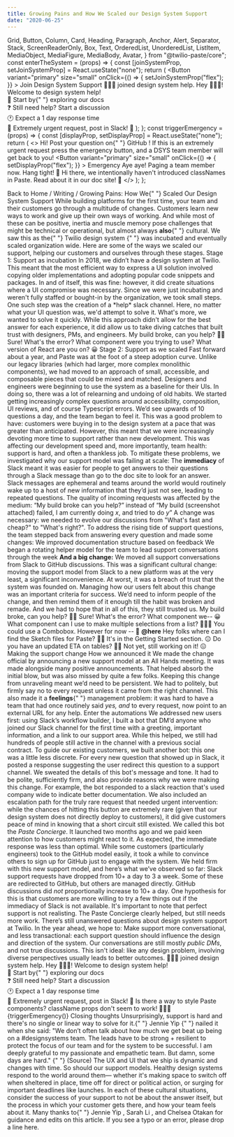 ```yaml
---
title: Growing Pains and How We Scaled our Design System Support
date: "2020-06-25"
---
```



  Grid,
  Button,
  Column,
  Card,
  Heading,
  Paragraph,
  Anchor,
  Alert,
  Separator,
  Stack,
  ScreenReaderOnly,
  Box,
  Text,
  OrderedList,
  UnorderedList,
  ListItem,
  MediaObject,
  MediaFigure,
  MediaBody,
  Avatar,
} from "@twilio-paste/core";
const enterTheSystem = (props) => {
  const [joinSystemProp, setJoinSystemProp] = React.useState("none");
  return (
    <Stack orientation="vertical" spacing="space60">
      <Box display="flex" justifyContent="flex-start">
        <MediaObject as="div">
          <MediaBody>
            <Button
              variant="primary"
              size="small"
              onClick={() => {
                setJoinSystemProp("flex");
              }}
            >
              Join Design System Support
            </Button>
            <Box
              display={joinSystemProp}
              as="div"
              color="colorTextInverse"
              backgroundColor="colorBackgroundInverse"
              borderRadius="borderRadius30"
              fontSize="fontSize30"
              lineHeight="lineHeight20"
              padding="space30"
              maxWidth="size30"
            >
              👩🏻‍🎤 joined design system help.
            </Box>
          </MediaBody>
        </MediaObject>
      </Box>
      <Box display={joinSystemProp} justifyContent="flex-start">
        <MediaObject as="div">
          <MediaBody>
            <Box
              as="div"
              color="colorText"
              backgroundColor="colorBackgroundUser"
              borderRadius="borderRadius20"
              borderBottomRightRadius="borderRadius0"
              fontSize="fontSize30"
              lineHeight="lineHeight20"
              padding="space30"
            >
              Hey 👩🏻‍🎤! Welcome to design system help!
              <br />
              📖 Start by{" "}
              <Link href="//paste.twilio.design/" passHref>
                <Anchor>exploring our docs</Anchor>
              </Link>
              <br />❓ Still need help? <Link href="//github.com/twilio-labs/paste/discussions">
                <Anchor>Start a discussion</Anchor>
              </Link>
              <br />
              🕐 Expect a 1 day response time
              <br />
              🚨 Extremely urgent request, post in Slack!
            </Box>
            <Text
              as="div"
              color="colorText"
              fontSize="fontSize50"
              marginTop="space10"
              textAlign="right"
            >
              🤖
            </Text>
          </MediaBody>
        </MediaObject>
      </Box>
    </Stack>
  );
};
const triggerEmergency = (props) => {
  const [displayProp, setDisplayProp] = React.useState("none");
  return (
    <>
      <Box display="flex" justifyContent="flex-end">
        <MediaObject as="div">
          <MediaBody>
            <Box
              as="div"
              color="colorText"
              backgroundColor="colorBackgroundUser"
              borderRadius="borderRadius20"
              borderBottomRightRadius="borderRadius0"
              fontSize="fontSize30"
              lineHeight="lineHeight20"
              padding="space30"
              maxWidth="size30"
            >
              Hi! Post your question on{" "}
              <Link href="//github.com/twilio-labs/paste/discussions" passHref>
                <Anchor>GitHub</Anchor>
              </Link>
              ! If this is an extremely urgent request press the emergency button,
              and a DSYS team member will get back to you!
              <Box marginTop="space20">
                <Button
                  variant="primary"
                  size="small"
                  onClick={() => {
                    setDisplayProp("flex");
                  }}
                >
                  Emergency
                </Button>
              </Box>
              <Box display={displayProp} marginTop="space40">
                Aye aye! Paging a team member now. Hang tight!
              </Box>
            </Box>
            <Text
              as="div"
              color="colorText"
              fontSize="fontSize50"
              marginTop="space10"
              textAlign="right"
            >
              🤖
            </Text>
          </MediaBody>
        </MediaObject>
      </Box>
      <Box display={displayProp} justifyContent="flex-end">
        <MediaObject as="div">
          <MediaBody>
            <Box
              as="div"
              color="colorText"
              backgroundColor="colorBackgroundUser"
              borderRadius="borderRadius20"
              borderBottomRightRadius="borderRadius0"
              fontSize="fontSize30"
              lineHeight="lineHeight20"
              padding="space30"
              maxWidth="size30"
            >
              Hi there, we intentionally haven't introduced classNames in Paste.
              Read about it in our doc site!
            </Box>
            <Text
              as="div"
              color="colorText"
              fontSize="fontSize50"
              marginTop="space10"
              textAlign="right"
            >
              🙂
            </Text>
          </MediaBody>
        </MediaObject>
      </Box>
    </>
  );
};

<Box marginBottom="space60">
  <Grid gutter="space40">
    <Column span={4} offset={1}>
      <Box>
        <Stack orientation="horizontal" spacing="space30">
          <Link href="/" passHref>
            <Anchor>
              <ScreenReaderOnly>Back to</ScreenReaderOnly> Home
            </Anchor>
          </Link>
          <Text as="span">/</Text>
          <Link href="/" passHref>
            <Anchor>Writing</Anchor>
          </Link>
          <Text as="span">/</Text>
        </Stack>
      </Box>
      <Heading as="h1" variant="heading10">
        Growing Pains: How We{" "}
        <Box as="span" backgroundColor="colorBackgroundBrandHighlight">
          Scaled Our Design System Support
        </Box>
      </Heading>
    </Column>
  </Grid>
</Box>
<Grid gutter="space40">
  <Column span={5} offset={1}>
    <Paragraph>
      While building platforms for the first time, your team and their customers
      go through a multitude of changes. Customers learn new ways to work and
      give up their own ways of working. And while most of these can be
      positive, inertia and muscle memory pose challenges that might be
      technical or operational, but almost always <strong>also</strong>{" "}
      cultural. We saw this as the{" "}
      <Link href="//paste.twilio.design/" passHref>
        <Anchor>Twilio design system</Anchor>
      </Link>{" "}
      was incubated and eventually scaled organization wide. Here are some of
      the ways we scaled our support, helping our customers and ourselves
      through these stages.
    </Paragraph>
    <Heading as="h2" variant="heading20">
      Stage 1: Support as incubation
    </Heading>
    <Paragraph>
      In 2018, we didn’t have a design system at Twilio. This meant that the
      most efficient way to express a UI solution involved copying older
      implementations and adopting popular code snippets and packages. In and of
      itself, this was fine: however, it did create situations where a UI
      compromise was necessary.
    </Paragraph>
    <Paragraph>
      Since we were just incubating and weren't fully staffed or bought-in by
      the organization, we took small steps. One such step was the creation of a
      *help* slack channel. Here, no matter what your UI question was, we'd
      attempt to solve it. What's more, we wanted to solve it quickly. While
      this approach didn't allow for the best answer for each experience, it did
      allow us to take diving catches that built trust with designers, PMs, and
      engineers.
    </Paragraph>
  </Column>
  <Column span={3} offset={1}>
    <Stack orientation="vertical" spacing="space60">
      <Box display="flex" justifyContent="flex-start">
        <MediaObject as="div">
          <MediaBody>
            <Box
              as="div"
              color="colorTextInverse"
              backgroundColor="colorBackgroundInverse"
              borderRadius="borderRadius30"
              borderBottomLeftRadius="borderRadius0"
              fontSize="fontSize30"
              lineHeight="lineHeight20"
              padding="space30"
              maxWidth="size30"
            >
              My build broke, can you help?
            </Box>
            <Text
              as="div"
              color="colorText"
              fontSize="fontSize50"
              marginTop="space10"
            >
              🧒🏽
            </Text>
          </MediaBody>
        </MediaObject>
      </Box>
      <Box display="flex" justifyContent="flex-end">
        <MediaObject as="div">
          <MediaBody>
            <Box
              as="div"
              color="colorText"
              backgroundColor="colorBackgroundUser"
              borderRadius="borderRadius20"
              borderBottomRightRadius="borderRadius0"
              fontSize="fontSize30"
              lineHeight="lineHeight20"
              padding="space30"
              maxWidth="size30"
            >
              Sure! What's the error? What component were you trying to use?
              What version of React are you on?
            </Box>
            <Text
              as="div"
              color="colorText"
              fontSize="fontSize50"
              marginTop="space10"
              textAlign="right"
            >
              😀
            </Text>
          </MediaBody>
        </MediaObject>
      </Box>
    </Stack>
  </Column>
</Grid>
<Grid gutter="space40">
  <Column span={5} offset={1}>
    <Heading as="h2" variant="heading20">
      Stage 2: Support as we scaled
    </Heading>
    <Paragraph>
      Fast forward about a year, and Paste was at the foot of a steep adoption
      curve. Unlike our legacy libraries (which had larger, more complex
      monolithic components), we had moved to an approach of small, accessible,
      and composable pieces that could be mixed and matched. Designers and
      engineers were beginning to use the system as a baseline for their UIs. In
      doing so, there was a lot of relearning and undoing of old habits. We
      started getting increasingly complex questions around accessibility,
      composition, UI reviews, and of course Typescript errors. We’d see upwards
      of 10 questions a day, and the team began to feel it.
    </Paragraph>
    <Paragraph>
      This was a good problem to have: customers were buying in to the design
      system at a pace that was greater than anticipated. However, this meant
      that we were increasingly devoting more time to support rather than new
      development. This was affecting our development speed and, more
      importantly, team health: support is hard, and often a thankless job. To
      mitigate these problems, we investigated why our support model was failing
      at scale:
    </Paragraph>
    <UnorderedList>
      <ListItem>
        The <strong>immediacy</strong> of Slack meant it was easier for people
        to get answers to their questions through a Slack message than go to the
        doc site to look for an answer.
      </ListItem>
      <ListItem>
        Slack messages are ephemeral and teams around the world would routinely
        wake up to a host of new information that they’d just not see, leading
        to repeated questions.
      </ListItem>
      <ListItem>
        The quality of incoming requests was affected by the medium: “My build
        broke can you help?” instead of “My build (screenshot attached) failed,
        I am currently doing <em>x</em>, and tried to do <em>y</em>”
      </ListItem>
    </UnorderedList>
    <Paragraph>
      A change was necessary: we needed to evolve our discussions from "What's
      fast and cheap?" to "What's right?". To address the rising tide of support
      questions, the team stepped back from answering every question and made
      some changes:
    </Paragraph>
    <UnorderedList>
      <ListItem>We improved documentation structure based on feedback</ListItem>
      <ListItem>
        We began a rotating helper model for the team to lead support
        conversations through the week
      </ListItem>
      <ListItem>
        <strong>And a big change:</strong> We moved all support conversations
        from Slack to GitHub discussions.
      </ListItem>
    </UnorderedList>
    <Paragraph>
      This was a significant cultural change: moving the support model from
      Slack to a new platform was at the very least, a significant
      inconvenience. At worst, it was a breach of trust that the system was
      founded on. Managing how our users felt about this change was an important
      criteria for success. We’d need to inform people of the change, and then
      remind them of it enough till the habit was broken and remade. And we had
      to hope that in all of this, they still trusted us.
    </Paragraph>
  </Column>
  <Column span={3} offset={1}>
    <Stack orientation="vertical" spacing="space60">
      <Box display="flex" justifyContent="flex-start">
        <MediaObject as="div">
          <MediaBody>
            <Box
              as="div"
              color="colorTextInverse"
              backgroundColor="colorBackgroundInverse"
              borderRadius="borderRadius30"
              borderBottomLeftRadius="borderRadius0"
              fontSize="fontSize30"
              lineHeight="lineHeight20"
              padding="space30"
              maxWidth="size30"
            >
              My build broke, can you help?
            </Box>
            <Text
              as="div"
              color="colorText"
              fontSize="fontSize50"
              marginTop="space10"
            >
              🧒🏽
            </Text>
          </MediaBody>
        </MediaObject>
      </Box>
      <Box display="flex" justifyContent="flex-end">
        <MediaObject as="div">
          <MediaBody>
            <Box
              as="div"
              color="colorText"
              backgroundColor="colorBackgroundUser"
              borderRadius="borderRadius20"
              borderBottomRightRadius="borderRadius0"
              fontSize="fontSize30"
              lineHeight="lineHeight20"
              padding="space30"
              maxWidth="size30"
            >
              Sure! What's the error? What component we--
            </Box>
            <Text
              as="div"
              color="colorText"
              fontSize="fontSize50"
              marginTop="space10"
              textAlign="right"
            >
              😀
            </Text>
          </MediaBody>
        </MediaObject>
      </Box>
      <Box display="flex" justifyContent="flex-start">
        <MediaObject as="div">
          <MediaBody>
            <Box
              as="div"
              color="colorTextInverse"
              backgroundColor="colorBackgroundInverse"
              borderRadius="borderRadius30"
              borderBottomLeftRadius="borderRadius0"
              fontSize="fontSize30"
              lineHeight="lineHeight20"
              padding="space30"
              maxWidth="size30"
            >
              What component can I use to make multiple selections from a list?
            </Box>
            <Text
              as="div"
              color="colorText"
              fontSize="fontSize50"
              marginTop="space10"
            >
              👩🏼‍🦰
            </Text>
          </MediaBody>
        </MediaObject>
      </Box>
      <Box display="flex" justifyContent="flex-end">
        <MediaObject as="div">
          <MediaBody>
            <Box
              as="div"
              color="colorText"
              backgroundColor="colorBackgroundUser"
              borderRadius="borderRadius20"
              borderBottomRightRadius="borderRadius0"
              fontSize="fontSize30"
              lineHeight="lineHeight20"
              padding="space30"
              maxWidth="size30"
            >
              You could use a Combobox. However for now --
            </Box>
            <Text
              as="div"
              color="colorText"
              fontSize="fontSize50"
              marginTop="space10"
              textAlign="right"
            >
              🙂
            </Text>
          </MediaBody>
        </MediaObject>
      </Box>
      <Box display="flex" justifyContent="flex-start">
        <MediaObject as="div">
          <MediaBody>
            <Box
              as="div"
              color="colorTextInverse"
              backgroundColor="colorBackgroundInverse"
              borderRadius="borderRadius30"
              borderBottomLeftRadius="borderRadius0"
              fontSize="fontSize30"
              lineHeight="lineHeight20"
              padding="space30"
              maxWidth="size30"
            >
              <strong>@here</strong> Hey folks where can I find the Sketch files
              for Paste?
            </Box>
            <Text
              as="div"
              color="colorText"
              fontSize="fontSize50"
              marginTop="space10"
            >
              👨🏻
            </Text>
          </MediaBody>
        </MediaObject>
      </Box>
      <Box display="flex" justifyContent="flex-end">
        <MediaObject as="div">
          <MediaBody>
            <Box
              as="div"
              color="colorText"
              backgroundColor="colorBackgroundUser"
              borderRadius="borderRadius20"
              borderBottomRightRadius="borderRadius0"
              fontSize="fontSize30"
              lineHeight="lineHeight20"
              padding="space30"
              maxWidth="size30"
            >
              It's in the Getting Started section.
            </Box>
            <Text
              as="div"
              color="colorText"
              fontSize="fontSize50"
              marginTop="space10"
              textAlign="right"
            >
              😐
            </Text>
          </MediaBody>
        </MediaObject>
      </Box>
      <Box display="flex" justifyContent="flex-start">
        <MediaObject as="div">
          <MediaBody>
            <Box
              as="div"
              color="colorTextInverse"
              backgroundColor="colorBackgroundInverse"
              borderRadius="borderRadius30"
              borderBottomLeftRadius="borderRadius0"
              fontSize="fontSize30"
              lineHeight="lineHeight20"
              padding="space30"
              maxWidth="size30"
            >
              Do you have an updated ETA on tables?
            </Box>
            <Text
              as="div"
              color="colorText"
              fontSize="fontSize50"
              marginTop="space10"
            >
              🧕🏼
            </Text>
          </MediaBody>
        </MediaObject>
      </Box>
      <Box display="flex" justifyContent="flex-end">
        <MediaObject as="div">
          <MediaBody>
            <Box
              as="div"
              color="colorText"
              backgroundColor="colorBackgroundUser"
              borderRadius="borderRadius20"
              borderBottomRightRadius="borderRadius0"
              fontSize="fontSize30"
              lineHeight="lineHeight20"
              padding="space30"
              maxWidth="size30"
            >
              Not yet, still working on it!
            </Box>
            <Text
              as="div"
              color="colorText"
              fontSize="fontSize50"
              marginTop="space10"
              textAlign="right"
            >
              😖
            </Text>
          </MediaBody>
        </MediaObject>
      </Box>
    </Stack>
  </Column>
</Grid>
<Grid gutter="space40">
  <Column span={5} offset={1}>
    <Heading as="h2" variant="heading20">
      Making the support change
    </Heading>
    <Heading as="h3" variant="heading30">
      How we announced it
    </Heading>
    <Paragraph>
      We made the change official by announcing a new support model at an All
      Hands meeting. It was made alongside many positive announcements. That
      helped absorb the initial blow, but was also missed by quite a few folks.
      Keeping this change from unraveling meant we’d need to be persistent. We
      had to politely, but firmly say no to every request unless it came from
      the right channel. This also made it a <strong>feelings</strong>{" "}
      management problem: it was hard to have a team that had once routinely
      said <em>yes, and</em> to every request, now point to an external URL for
      any help.
    </Paragraph>
  </Column>
</Grid>
<Grid gutter="space40">
  <Column span={5} offset={1}>
    <Heading as="h3" variant="heading30">
      Enter the automations
    </Heading>
    <Paragraph>
      We addressed new users first: using Slack’s workflow builder, I built a
      bot that DM’d anyone who joined our Slack channel for the first time with
      a greeting, important information, and a link to our support area. While
      this helped, we still had hundreds of people still active in the channel
      with a previous social contract.
    </Paragraph>
    <Paragraph>
      To guide our existing customers, we built another bot: this one was a
      little less discrete. For every new question that showed up in Slack, it
      posted a response suggesting the user redirect this question to a support
      channel.
    </Paragraph>
    <Paragraph>
      We sweated the details of this bot's message and tone. It had to be
      polite, sufficiently firm, and also provide reasons why we were making
      this change. For example, the bot responded to a slack reaction that's
      used company wide to indicate better documentation. We also included an
      escalation path for the truly rare request that needed urgent
      intervention: while the chances of hitting this button are extremely rare
      (given that our design system does not directly deploy to customers), it
      did give customers peace of mind in knowing that a short circuit still
      existed.
    </Paragraph>
    <Paragraph>
      We called this bot the <em>Paste Concierge</em>. It launched two months
      ago and we paid keen attention to how customers might react to it. As
      expected, the immediate response was less than optimal. While some
      customers (particularly engineers) took to the GitHub model easily, it
      took a while to convince others to sign up for GitHub just to engage with
      the system. We held firm with this new support model, and here’s what we’ve observed so far:
    </Paragraph>
    <OrderedList>
      <ListItem>
        Slack support requests have dropped from 10+ a day to 3 a week. Some of
        these are redirected to GitHub, but others are managed directly.
      </ListItem>
      <ListItem>
        GitHub discussions did <em>not</em> proportionally increase to 10+ a
        day. One hypothesis for this is that customers are more willing to try a
        few things out if the immediacy of Slack is not available.
      </ListItem>
    </OrderedList>
    <Paragraph>
      It's important to note that perfect support is not realisting. The Paste Concierge clearly helped, but still needs more work. There’s still unanswered
      questions about design system support at Twilio. In the year ahead, we
      hope to:
    </Paragraph>
    <UnorderedList>
      <ListItem>
        Make support more conversational, and less transactional: each support
        question should influence the design and direction of the system.
      </ListItem>
      <ListItem>
        Our conversations are still mostly <em>public DMs</em>, and not true
        discussions. This isn't ideal: like any design problem, involving
        diverse perspectives usually leads to better outcomes.
      </ListItem>
    </UnorderedList>
  </Column>
  <Column span={3} offset={1}>
    <Stack orientation="vertical" spacing="space60">
      <Box display="flex" justifyContent="flex-start">
        <MediaObject as="div">
          <MediaBody>
            <Box
              as="div"
              color="colorTextInverse"
              backgroundColor="colorBackgroundInverse"
              borderRadius="borderRadius30"
              fontSize="fontSize30"
              lineHeight="lineHeight20"
              padding="space30"
              maxWidth="size30"
            >
              👩🏻‍🎤 joined design system help.
            </Box>
          </MediaBody>
        </MediaObject>
      </Box>
      <Box display="flex" justifyContent="flex-start">
        <MediaObject as="div">
          <MediaBody>
            <Box
              as="div"
              color="colorText"
              backgroundColor="colorBackgroundUser"
              borderRadius="borderRadius20"
              borderBottomRightRadius="borderRadius0"
              fontSize="fontSize30"
              lineHeight="lineHeight20"
              padding="space30"
            >
              Hey 👩🏻‍🎤! Welcome to design system help!
              <br />
              📖 Start by{" "}
              <Link href="//paste.twilio.design/" passHref>
                <Anchor>exploring our docs</Anchor>
              </Link>
              <br />❓ Still need help? <Link
                passHref
                href="//github.com/twilio-labs/paste/discussions"
              >
                <Anchor>Start a discussion</Anchor>
              </Link>
              <br />
              🕐 Expect a 1 day response time
              <br />
              🚨 Extremely urgent request, post in Slack!
            </Box>
            <Text
              as="div"
              color="colorText"
              fontSize="fontSize50"
              marginTop="space10"
              textAlign="right"
            >
              🤖
            </Text>
          </MediaBody>
        </MediaObject>
      </Box>
      <Box display="flex" justifyContent="flex-start">
        <MediaObject as="div">
          <MediaBody>
            <Box
              as="div"
              color="colorTextInverse"
              backgroundColor="colorBackgroundInverse"
              borderRadius="borderRadius30"
              borderBottomLeftRadius="borderRadius0"
              fontSize="fontSize30"
              lineHeight="lineHeight20"
              padding="space30"
              maxWidth="size30"
            >
              Is there a way to style Paste components? className props don't
              seem to work!
            </Box>
            <Text
              as="div"
              color="colorText"
              fontSize="fontSize50"
              marginTop="space10"
            >
              👩🏼‍🦰
            </Text>
          </MediaBody>
        </MediaObject>
      </Box>
      {triggerEmergency()}
    </Stack>
  </Column>
</Grid>
<Grid gutter="space40">
  <Column span={5} offset={1}>
    <Heading as="h2" variant="heading20">
      Closing thoughts
    </Heading>
    <Paragraph>
      Unsurprisingly, support is hard and there's no single or linear way to
      solve for it.{" "}
      <Link href="//www.jennieyip.design/" passHref>
        <Anchor>Jennie Yip</Anchor>
      </Link>{" "}
      nailed it when she said:
    </Paragraph>
    <Box as="blockquote" paddingLeft="space40">
      <Text fontStyle="italic">
        "We don’t often talk about how much we get beat up being on a
        #designsystems team. The leads have to be strong + resilient to protect
        the focus of our team and for the system to be successful. I am deeply
        grateful to my passionate and empathetic team. But damn, some days are
        hard."
      </Text>{" "}
      <Link href="//twitter.com/jenniesyip/status/1278380817090150405" passHref>
        <Anchor>(Source)</Anchor>
      </Link>
    </Box>
    <Paragraph>
      The UX and UI that we ship is dynamic and changes with time. So should our
      support models. Healthy design systems respond to the world around them—
      whether it's making space to switch off when sheltered in place, time off
      for direct or political action, or surging for important deadlines like
      launches. In each of these cultural situations, consider the success of
      your support to not be about the answer itself, but the process in which
      your customer gets there, and how your team feels about it.
    </Paragraph>
    <Box as="section">
      <Separator orientation="horizontal" verticalSpacing="space50" />
      <Text as="p" fontSize="fontSize20">
        Many thanks to{" "}
        <Link href="//www.jennieyip.design/" passHref>
          <Anchor>Jennie Yip</Anchor>
        </Link>
        , <Link href="//heysarah.li/" passHref>
          <Anchor>Sarah Li</Anchor>
        </Link>, and <Link href="//chexee.me/" passHref>
          <Anchor>Chelsea Otakan</Anchor>
        </Link> for guidance and edits on this article. If you see a typo or an error,
        please drop a line here.
      </Text>
    </Box>
  </Column>
</Grid>
<SiteFooter />
